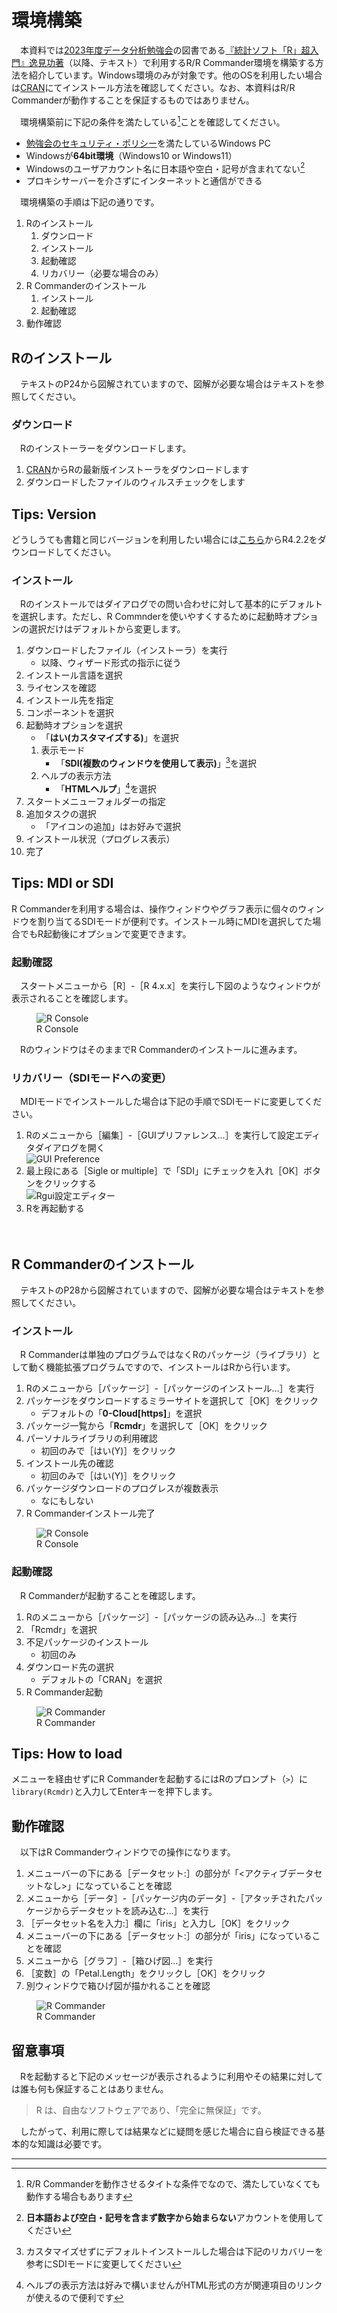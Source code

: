 # 環境構築
　本資料では[2023年度データ分析勉強会](https://sites.google.com/view/kanto-metrics/2023%E5%B9%B4%E5%BA%A6)の図書である[『統計ソフト「R」超入門』逸見功著](https://bluebacks.kodansha.co.jp/books/9784065020494/appendix/)（以降、テキスト）で利用するR/R Commander環境を構築する方法を紹介しています。Windows環境のみが対象です。他のOSを利用したい場合は[CRAN](https://cran.r-project.org/index.html)にてインストール方法を確認してください。なお、本資料はR/R Commanderが動作することを保証するものではありません。


　環境構築前に下記の条件を満たしている[^0]ことを確認してください。

* [勉強会のセキュリティ・ポリシー](https://sites.google.com/view/kanto-metrics/home#h.n86cgepzr6c)を満たしているWindows PC
* Windowsが**64bit環境**（Windows10 or Windows11）
* Windowsのユーザアカウント名に日本語や空白・記号が含まれてない[^1]
* プロキシサーバーを介さずにインターネットと通信ができる

[^0]: R/R Commanderを動作させるタイトな条件でなので、満たしていなくても動作する場合もあります
[^1]: **日本語および空白・記号を含まず数字から始まらない**アカウントを使用してください

　環境構築の手順は下記の通りです。

1. Rのインストール
    1. ダウンロード
    1. インストール
    1. 起動確認
    1. リカバリー（必要な場合のみ）
1. R Commanderのインストール
    1. インストール
    2. 起動確認
1. 動作確認

## Rのインストール
　テキストのP24から図解されていますので、図解が必要な場合はテキストを参照してください。

### ダウンロード
　Rのインストーラーをダウンロードします。

1. [CRAN](https://cran.r-project.org/bin/windows/base/)からRの最新版インストーラをダウンロードします
1. ダウンロードしたファイルのウィルスチェックをします

:::{.callout-tip}
## Tips: Version
どうしうても書籍と同じバージョンを利用したい場合には[こちら](https://cran.r-project.org/bin/windows/base/old/4.2.2/)からR4.2.2をダウンロードしてください。
:::

### インストール
　Rのインストールではダイアログでの問い合わせに対して基本的にデフォルトを選択します。ただし、R Commnderを使いやすくするために起動時オプションの選択だけはデフォルトから変更します。


1. ダウンロードしたファイル（インストーラ）を実行
    * 以降、ウィザード形式の指示に従う
1. インストール言語を選択
1. ライセンスを確認
1. インストール先を指定
1. コンポーネントを選択
1. 起動時オプションを選択
    * 「**はい(カスタマイズする)**」を選択  
    1. 表示モード
        * 「**SDI(複数のウィンドウを使用して表示)**」[^2]を選択  
    1. ヘルプの表示方法
        * 「**HTMLヘルプ**」[^3]を選択  
1. スタートメニューフォルダーの指定
1. 追加タスクの選択
    * 「アイコンの追加」はお好みで選択
1. インストール状況（プログレス表示）
1. 完了  

[^2]: カスタマイズせずにデフォルトインストールした場合は下記のリカバリーを参考にSDIモードに変更してください
[^3]: ヘルプの表示方法は好みで構いませんがHTML形式の方が関連項目のリンクが使えるので便利です


:::{.callout-tip}
## Tips: MDI or SDI
R Commanderを利用する場合は、操作ウィンドウやグラフ表示に個々のウィンドウを割り当てるSDIモードが便利です。インストール時にMDIを選択してた場合でもR起動後にオプションで変更できます。
:::

### 起動確認
　スタートメニューから［R］-［R 4.x.x］を実行し下図のようなウィンドウが表示されることを確認します。  

![R Console](./fig/00-11.R.png)

　RのウィンドウはそのままでR Commanderのインストールに進みます。

### リカバリー（SDIモードへの変更）
　MDIモードでインストールした場合は下記の手順でSDIモードに変更してください。

1. Rのメニューから［編集］-［GUIプリファレンス...］を実行して設定エディタダイアログを開く  
  ![GUI Preference](./fig/00-51.GuiPreference.png)  
1. 最上段にある［Sigle or multiple］で「SDI」にチェックを入れ［OK］ボタンをクリックする  
  ![Rgui設定エディター](./fig/00-52.GuiPreferenceSDI.png)
1. Rを再起動する

　  

## R Commanderのインストール
　テキストのP28から図解されていますので、図解が必要な場合はテキストを参照してください。  

### インストール
　R Commanderは単独のプログラムではなくRのパッケージ（ライブラリ）として動く機能拡張プログラムですので、インストールはRから行います。

1. Rのメニューから［パッケージ］-［パッケージのインストール...］を実行
1. パッケージをダウンロードするミラーサイトを選択して［OK］をクリック
    * デフォルトの「**0-Cloud[https]**」を選択
1. パッケージ一覧から「**Rcmdr**」を選択して［OK］をクリック
1. パーソナルライブラリの利用確認
    * 初回のみで［はい(Y)］をクリック
1. インストール先の確認
    * 初回のみで［はい(Y)］をクリック
1. パッケージダウンロードのプログレスが複数表示
    * なにもしない
1. R Commanderインストール完了  

![R Console](./fig/00-26.RcmdrInstalled.png)

### 起動確認
　R Commanderが起動することを確認します。

1. Rのメニューから［パッケージ］-［パッケージの読み込み...］を実行
1. 「Rcmdr」を選択
1. 不足パッケージのインストール
    * 初回のみ
1. ダウンロード先の選択
    * デフォルトの「CRAN」を選択
1. R Commander起動  

![R Commander](./fig/00-35.LoadedRcmdr.png)

:::{.callout-tip}
## Tips: How to load
メニューを経由せずにR Commanderを起動するにはRのプロンプト（`>`）に`library(Rcmdr)`と入力してEnterキーを押下します。
:::


## 動作確認
　以下はR Commanderウィンドウでの操作になります。

1. メニューバーの下にある［データセット:］の部分が「<アクティブデータセットなし>」になっていることを確認
1. メニューから［データ］-［パッケージ内のデータ］-［アタッチされたパッケージからデータセットを読み込む...］を実行
1. ［データセット名を入力:］欄に「iris」と入力し［OK］をクリック
1. メニューバーの下にある［データセット:］の部分が「iris」になっていることを確認
1. メニューから［グラフ］-［箱ひげ図...］を実行
1. ［変数］の「Petal.Length」をクリックし［OK］をクリック
1. 別ウィンドウで箱ひげ図が描かれることを確認  

![R Commander](./fig/00-46.BoxplotWindow.png)


## 留意事項
　Rを起動すると下記のメッセージが表示されるように利用やその結果に対しては誰も何も保証することはありません。

> R は、自由なソフトウェアであり、「完全に無保証」です。 

　したがって、利用に際しては結果などに疑問を感じた場合に自ら検証できる基本的な知識は必要です。
　  

---
